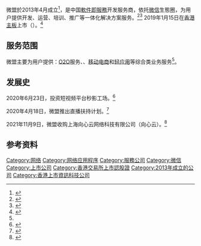 {{Autobiography|time=2022-06-09T00:44:27+00:00}}
微盟於2013年4月成立<ref>{{cite news |author1=人民网 |title=微盟将港股上市，拟最高募资10.6亿港元 |url=http://capital.people.com.cn/n1/2019/0104/c405954-30504156.html}}</ref>，是中国[[軟件即服務|軟件即服務]]开发服务商，依托[[微信|微信]]生態圈，为用户提供开发、运营、培训、推广等一体化解决方案服务。<ref>{{cite news |author1=香港經濟日報 |title=【小店經濟】內地力推小店經濟SaaS股受惠　中國有贊微盟尾市發力　分別收漲20%和10% |url=https://inews.hket.com/article/2698813/%E3%80%90%E5%B0%8F%E5%BA%97%E7%B6%93%E6%BF%9F%E3%80%91%E5%85%A7%E5%9C%B0%E5%8A%9B%E6%8E%A8%E5%B0%8F%E5%BA%97%E7%B6%93%E6%BF%9FSaaS%E8%82%A1%E5%8F%97%E6%83%A0%E3%80%80%E4%B8%AD%E5%9C%8B%E6%9C%89%E8%B4%8A%E5%BE%AE%E7%9B%9F%E5%B0%BE%E5%B8%82%E7%99%BC%E5%8A%9B%E3%80%80%E5%88%86%E5%88%A5%E6%94%B6%E6%BC%B220-%E5%92%8C10-}}</ref><ref name=jjckb>{{cite news |author1=经济参考 |title=微盟：帮客户在微信中寻找商机 |url=http://jjckb.xinhuanet.com/2014-06/20/content_509431.htm |accessdate=2020-08-03 |archive-date=2021-08-21 |archive-url=https://web.archive.org/web/20210821112204/http://jjckb.xinhuanet.com/2014-06/20/content_509431.htm |dead-url=no }}</ref>
2019年1月15日在[[香港交易所|香港主板]]上市（{{sehk|02013}}）。<ref>{{cite news |author1=新京报 |title=微盟集团完成配售筹资12亿港元 腾讯、贝莱德仍增持 |url=http://www.bjnews.com.cn/finance/2019/07/26/608058.html}}</ref>

== 服务范围 ==
微盟主要为用户提供：[[O2O|O2O]]服务、{{le|社会化客户关系管理|Social CRM}}、[[移动电商|移动电商]]和[[轻应用|轻应用]]等综合类业务服务<ref name=jjckb/>。

== 发展史 ==
2020年6月23日，投资短视频平台秒影工场。<ref>{{cite news |author1=新京报 |title=微盟宣布战略投资秒影工场 ，将发力短视频业务 |url=http://www.bjnews.com.cn/finance/2020/06/23/741367.html}}</ref>

2020年4月18日，微盟推出直播扶持计划。<ref>{{cite news |author1=新京报 |title=微盟宣布正式推出直播扶持计划，受扶持商家直播费用全免 |url=http://www.bjnews.com.cn/finance/2020/04/18/718525.html}}</ref>

2021年11月9日，微盟收购上海向心云网络科技有限公司（向心云）。<ref>{{cite news |title=斥资2.2亿元控股收购向心云 微盟持续加码智慧零售商业版图 |url=https://finance.sina.cn/tech/2021-11-09/detail-iktzscyy4600879.d.html?fromtech=1&from=wap |accessdate=2021-11-09 |archive-date=2021-11-09 |archive-url=https://web.archive.org/web/20211109153801/https://finance.sina.cn/tech/2021-11-09/detail-iktzscyy4600879.d.html?fromtech=1&from=wap |dead-url=no }}</ref>
== 参考资料 ==
{{reflist}}

[[Category:网络|Category:网络]]
[[Category:网络应用程序|Category:网络应用程序]]
[[Category:服務公司|Category:服務公司]]
[[Category:微信|Category:微信]]
[[Category:上市公司|Category:上市公司]]
[[Category:香港交易所上市認股證|Category:香港交易所上市認股證]]
[[Category:2013年成立的公司|Category:2013年成立的公司]]
[[Category:香港上市資訊科技公司|Category:香港上市資訊科技公司]]
{{Tech-stub}}